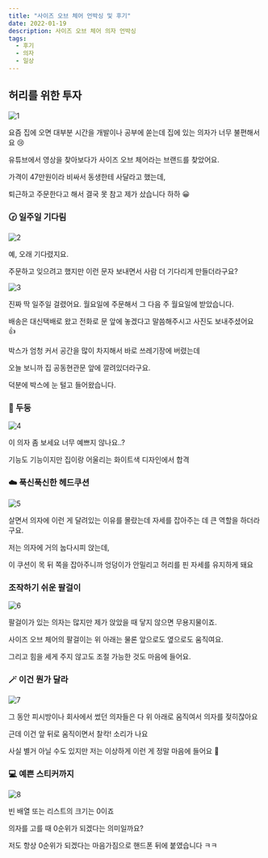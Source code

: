```yaml
---
title: "사이즈 오브 체어 언박싱 및 후기"
date: 2022-01-19
description: 사이즈 오브 체어 의자 언박싱
tags:
  - 후기
  - 의자
  - 일상
---
```


## 허리를 위한 투자
![1](./1.jpg)

요즘 집에 오면 대부분 시간을 개발이나 공부에 쏟는데 집에 있는 의자가 너무 불편해서요 😢

유튜브에서 영상을 찾아보다가 사이즈 오브 체어라는 브랜드를 찾았어요.

가격이 47만원이라 비싸서 동생한테 사달라고 했는데,

퇴근하고 주문한다고 해서 결국 못 참고 제가 샀습니다 하하 😀

### 🕝 일주일 기다림
![2](./2.jpg)

예, 오래 기다렸지요.

주문하고 잊으려고 했지만 이런 문자 보내면서 사람 더 기다리게 만들더라구요?

![3](./3.png)

진짜 딱 일주일 걸렸어요. 월요일에 주문해서 그 다음 주 월요일에 받았습니다.

배송은 대신택배로 왔고 전화로 문 앞에 놓겠다고 말씀해주시고 사진도 보내주셨어요 👍

박스가 엄청 커서 공간을 많이 차지해서 바로 쓰레기장에 버렸는데

오늘 보니까 집 공동현관문 앞에 깔려있더라구요.

덕분에 박스에 눈 털고 들어왔습니다.

### 👀 두둥
![4](./4.jpg)

이 의자 좀 보세요 너무 예쁘지 않나요..?

기능도 기능이지만 집이랑 어울리는 화이트색 디자인에서 합격

### ☁️ 푹신푹신한 헤드쿠션
![5](./5.jpg)

살면서 의자에 이런 게 달려있는 이유를 몰랐는데 자세를 잡아주는 데 큰 역할을 하더라구요.

저는 의자에 거의 눕다시피 앉는데,

이 쿠션이 목 뒤 쪽을 잡아주니까 엉덩이가 안밀리고 허리를 핀 자세를 유지하게 돼요

### 조작하기 쉬운 팔걸이
![6](./6.jpg)

팔걸이가 있는 의자는 많지만 제가 앉았을 때 닿지 않으면 무용지물이죠.

사이즈 오브 체어의 팔걸이는 위 아래는 물론 앞으로도 옆으로도 움직여요.

그리고 힘을 세게 주지 않고도 조절 가능한 것도 마음에 들어요.

### 🪄 이건 뭔가 달라
![7](./7.jpg)

그 동안 피시방이나 회사에서 썼던 의자들은 다 위 아래로 움직여서 의자를 젖히잖아요

근데 이건 앞 뒤로 움직이면서 찰칵! 소리가 나요

사실 별거 아닐 수도 있지만 저는 이상하게 이런 게 정말 마음에 들어요 🥰

### 💻 예쁜 스티커까지
![8](./8.jpg)

빈 배열 또는 리스트의 크기는 0이죠

의자를 고를 때 0순위가 되겠다는 의미일까요?

저도 항상 0순위가 되겠다는 마음가짐으로 핸드폰 뒤에 붙였습니다 ㅋㅋ
